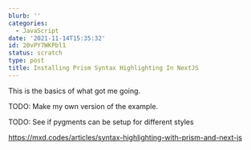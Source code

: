 ```yaml
---
blurb: ''
categories:
  - JavaScript
date: '2021-11-14T15:35:32'
id: 20vPY7WKPbl1
status: scratch
type: post
title: Installing Prism Syntax Highlighting In NextJS
---
```


This is the basics of what got me going. 

TODO: Make my own version of the example.

TODO: See if pygments can be setup for different styles

https://mxd.codes/articles/syntax-highlighting-with-prism-and-next-js

